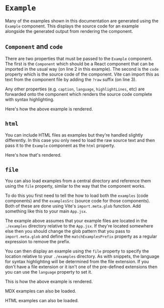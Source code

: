 
# `Example`

Many of the examples shown in this documentation are generated using
the `Example` component.  This displays the source code for an example
alongside the generated output from rendering the component.

## `Component` and `code`

There are two properties that must be passed to the `Example` component.
The first is the `Component` which should be a React component that can be
imported in the usual way (on line 2 in this example).  The second is the
`code` property which is the source code of the component.  Vite can import
this as text from the component file by adding the `?raw` suffix (on line 3).

Any other properties (e.g. `caption`, `language`, `highlightLines`, etc) are
forwarded onto the <Link to="/code/source" code="Source"/> component which
renders the source code complete with syntax highlighting.

<Snippet
  file="code/example.jsx"
  highlightLines="2-3,8-9"
  expand
/>

Here's how the above example is rendered.

<Example
  Component={Hello}
  code={HelloSrc}
  language="jsx"
  caption="Hello World!"
  highlightLines="5"
/>

## `html`

You can include HTML files as examples but they're handled slightly
differently.  In this case you only need to load the raw source text and
then pass it to the `Example` component as the `html` property.

<Snippet
  file="code/example-html.jsx"
  highlightLines="2,7"
  expand
/>

Here's how that's rendered.

<Example
  html={HelloHTML}
  caption="Hello World!"
/>

## `file`

You can also load examples from a central directory and reference them
using the `file` property, similar to the way that the <Link
to="/code/snippet" code="Snippet"/> component works.

To do this you first need to tell the <Link to="/configuration/site-provider"
code="SiteProvider"/> how to load both the `examples` (code components) and
the `examplesSrc` (source code for those components).  Both of these are
done using Vite's `import.meta.glob` function.  Add something like this to
your main `App.jsx`.

<Snippet
  file="config/examples.jsx"
  highlightLines="1-6,8-14,18-19"
  expand
/>

The example above assumes that your example files are located in the
`./examples` directory relative to the `App.jsx`. If they're located somewhere
else then you should change the glob pattern that you pass to
`import.meta.glob` and define the `matchExamplesPrefix` property as a regular
expression to remove the prefix.

<Snippet
  file="config/examplesPrefix.jsx"
  highlightLines="2,9,20"
  expand
/>


You can then display an example using the `file` property to specify the
location relative to your `./examples` directory.  As with snippets, the
language for syntax highlighting will be determined from the file extension.
If you don't have a file extension or it isn't one of the pre-defined
extensions then you can use the `language` property to set it.

<Snippet
  file="code/example-file.jsx"
  highlightLines="6"
  expand
/>

This is how the above example is rendered.

<Example
  file="hello.jsx"
  caption="Hello World!"
/>

MDX examples can also be loaded.

<Example
  file="hello.mdx"
  caption="Hello World!"
/>

HTML examples can also be loaded.

<Example
  file="hello.html"
  caption="Hello World!"
/>
